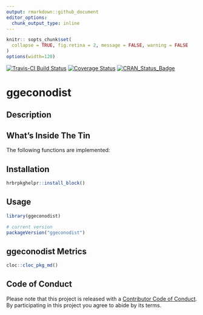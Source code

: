 ```yaml
---
output: rmarkdown::github_document
editor_options: 
  chunk_output_type: inline
---
```

```r
knitr:: sopts_chunk$set(
  collapse = TRUE, fig.retina = 2, message = FALSE, warning = FALSE
)
options(width=120)
```

[![Travis-CI Build Status](https://travis-ci.org/hrbrmstr/ggeconodist.svg?branch=master)](https://travis-ci.org/hrbrmstr/ggeconodist) 
[![Coverage Status](https://codecov.io/gh/hrbrmstr/ggeconodist/branch/master/graph/badge.svg)](https://codecov.io/gh/hrbrmstr/ggeconodist)
[![CRAN_Status_Badge](https://www.r-pkg.org/badges/version/ggeconodist)](https://cran.r-project.org/package=ggeconodist)

# ggeconodist

## Description

## What's Inside The Tin

The following functions are implemented:

## Installation

```r
hrbrpkghelpr::install_block()
```

## Usage

```r
library(ggeconodist)

# current version
packageVersion("ggeconodist")

```

## ggeconodist Metrics

```r
cloc::cloc_pkg_md()
```

## Code of Conduct

Please note that this project is released with a [Contributor Code of Conduct](CONDUCT.md). 
By participating in this project you agree to abide by its terms.
